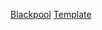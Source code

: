 {{football squad|teamname=黑池足球會|bgcolor=#F68712|textcolor=white|bordercolor=silver
|name=黑池球員名單
|title=-{zh-hans:布莱克浦; zh-hk:黑池; zh-tw:黑池;}-
|list=<div>
{{football squad2 player|no=1|name=[[克里斯·馬克思維爾|-{zh-hans:马克思维尔;zh-hk:麥士維;zh-tw:馬克思維爾;}-]]}}
{{football squad2 player|no=2|name={{le|佐敦·羅倫斯-加比爾|Jordan Lawrence-Gabriel|加比爾}}}}
{{football squad2 player|no=3|name=[[詹姆斯·哈斯邦德|-{zh-hans:哈斯邦德;zh-hk:侯斯賓特;zh-tw:哈斯邦德;}-]]}}
{{football squad2 player|no=4|name={{le|喬丹·托尼利|Jordan Thorniley|托尼利}}}}
{{football squad2 player|no=5|name=[[喬丹·威廉姆斯|-{zh-hans:威廉姆斯;zh-hk:威廉斯;zh-tw:威廉姆斯;}-]]}}
{{football squad2 player|no=6|name={{le|伊森·羅布森|Ethan Robson|羅布森}}}}
{{football squad2 player|no=7|name={{le|奧利弗·薩爾基奇|Oliver Sarkic|薩爾基奇}}}}
{{football squad2 player|no=8|name={{le|凱什·安德森|Keshi Anderson|安德森}}}}
<!--{{football squad2 player|no=9|name=[[萊安·哈迪|哈迪]]}}-->
{{football squad2 player|no=9|name={{le|傑裡·亞特斯|Jerry Yates|亞特斯}}}}
{{football squad2 player|no=10|name={{le|蘇萊·凱凱|Sullay Kaikai|凱凱}}}}
{{football squad2 player|no=12|name={{le|肯尼斯·杜格爾|Kenny Dougall|杜格爾}}}}
{{football squad2 player|no=13|name={{le|傑克·西姆斯|Jack Sims|西姆斯}}}}
{{football squad2 player|no=14|name={{le|加里·马迪尼|Gary Madine|马迪尼}}}}
{{football squad2 player|no=15|name={{le|狄米崔·米切爾|Demetri Mitchell|米切爾}}}}
{{football squad2 player|no=17|name={{le|Matty Virtue||維祖}}}}
{{football squad2 player|no=18|name={{le|格蘭特·沃德|Grant Ward|沃德}}}}
{{football squad2 player|no=19|name={{le|丹尼爾·肯普|Dan Kemp (footballer)|肯普}}}}
{{football squad2 player|no=20|name={{le|奧利·脫爾頓|Oliver Turton|脫爾頓}}}}
{{football squad2 player|no=21|name={{le|Marvin Ekpiteta||伊比迪達}}}}
{{football squad2 player|no=22|name={{le|C·J·漢密爾頓|CJ Hamilton (footballer)|漢密爾頓}}}}
{{football squad2 player|no=23|name={{le|丹尼爾·利奧·格雷塔松|Daníel Leó Grétarsson|格雷塔松}}}}
{{football squad2 player|no=26|name=[[丹尼爾·巴拉德|-{zh-hans:巴拉德;zh-hk:波勒特;zh-tw:巴拉德;}-]]}}
{{football squad2 player|no=27|name={{le|泰迪·浩威|Teddy Howe|浩威}}}}
{{football squad2 player|no=29|name=[[盧克·加布特|-{zh-hans:加布特;zh-hk:加貝特;zh-tw:加布特;}-]]}}
{{football squad2 player|no=30|name={{le|Beryly Lubala||盧巴拿}}}}
{{football squad2 player|no=33|name={{le|Fojticek|Alex Fojticek}}}}
{{football squad2 player|no=—|name=[[奇雲·史超活|-{zh-hans:斯图尔特;zh-hk:史超活;zh-tw:史超活;}-]]}}
{{football squad2 player|no=—|name={{le|奧利佛·凱西|Oliver Casey|-{zh-hans:凯西;zh-tw:凱西;zh-hk:卡斯;}-}}}}
{{football squad manager|title=領隊|name={{le|尼爾·克里奇利|Neil Critchley|克里奇利}}}}
</div>}}<noinclude>
[[Category:英格兰足球俱乐部名单模板|Blackpool]]
[[Category:黑池足球會|Template]]
</noinclude>